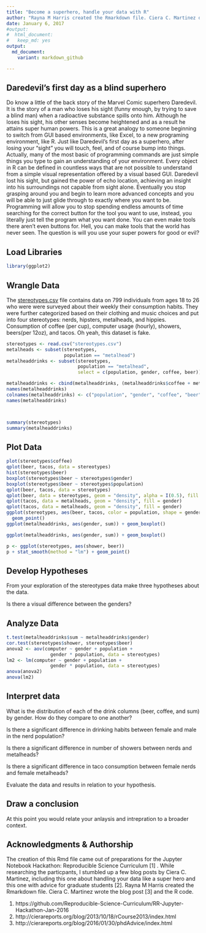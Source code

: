 ```yaml
---
title: "Become a superhero, handle your data with R"
author: "Rayna M Harris created the Rmarkdown file. Ciera C. Martinez drafted the blog post and content for R tutorial, which can be accessed here: http://cierareports.org/blog/2013/10/18/rCourse2013/index.html"
date: January 6, 2017
#output: 
#  html_document:
#   keep_md: yes
output:
  md_document:
    variant: markdown_github

---
```


## Daredevil's first day as a blind superhero
Do know a little of the back story of the Marvel Comic superhero Daredevil. It is the story of a man who loses his sight (funny enough, by trying to save a blind man) when a radioactive substance spills onto him. Although he loses his sight, his other senses become heightened and as a result he attains super human powers. This is a great analogy to someone beginning to switch from GUI based environments, like Excel, to a new programing environment, like R. Just like Daredevil’s first day as a superhero, after losing your “sight” you will touch, feel, and of course bump into things. Actually, many of the most basic of programming commands are just simple things you type to gain an understanding of your environment. Every object in R can be defined in countless ways that are not possible to understand from a simple visual representation offered by a visual based GUI. Daredevil lost his sight, but gained the power of echo location, achieving an insight into his surroundings not capable from sight alone. Eventually you stop grasping around you and begin to learn more advanced concepts and you will be able to just glide through to exactly where you want to be. Programming will allow you to stop spending endless amounts of time searching for the correct button for the tool you want to use, instead, you literally just tell the program what you want done. You can even make tools there aren’t even buttons for. Hell, you can make tools that the world has never seen. The question is will you use your super powers for good or evil?

## Load Libraries

```r
library(ggplot2)
```

## Wrangle Data

The [stereotypes.csv](http://cierareports.org/downloads/r_tutorial/stereotypes.csv) file contains data on 799 individuals from ages 18 to 26 who were were surveyed about their weekly their consumption habits. They were further categorized based on their clothing and music choices and put into four stereotypes: nerds, hipsters, metalheads, and hippies. Consumption of coffee (per cup), computer usage (hourly), showers, beers(per 12oz), and tacos. Oh yeah, this dataset is fake.


```r

stereotypes <- read.csv("stereotypes.csv") 
metalheads <- subset(stereotypes, 
                     population == "metalhead")
metalheaddrinks <- subset(stereotypes, 
                          population == "metalhead", 
                          select = c(population, gender, coffee, beer))

metalheaddrinks <- cbind(metalheaddrinks, (metalheaddrinks$coffee + metalheaddrinks$beer))
names(metalheaddrinks)
colnames(metalheaddrinks) <- c("population", "gender", "coffee", "beer", "sum")
names(metalheaddrinks)



summary(stereotypes)
summary(metalheaddrinks)
```

## Plot Data

```r

plot(stereotypes$coffee)
qplot(beer, tacos, data = stereotypes)
hist(stereotypes$beer)
boxplot(stereotypes$beer ~ stereotypes$gender)
boxplot(stereotypes$beer ~ stereotypes$population)
qplot(beer, tacos, data = stereotypes)
qplot(beer, data = stereotypes, geom = "density", alpha = I(0.5), fill = population)
qplot(tacos, data = metalheads, geom = "density", fill = gender)
qplot(tacos, data = metalheads, geom = "density", fill = gender)
ggplot(stereotypes, aes(beer, tacos, color = population, shape = gender)) + 
  geom_point()
ggplot(metalheaddrinks, aes(gender, sum)) + geom_boxplot()

ggplot(metalheaddrinks, aes(gender, sum)) + geom_boxplot()

p <- ggplot(stereotypes, aes(shower, beer))
p + stat_smooth(method = "lm") + geom_point()


```


## Develop Hypotheses

From your exploration of the stereotypes data make three hypotheses about the data.

Is there a visual difference between the genders?

## Analyze Data

```r
t.test(metalheaddrinks$sum ~ metalheaddrinks$gender)
cor.test(stereotypes$shower, stereotypes$beer)
anova2 <- aov(computer ~ gender + population + 
                gender * population, data = stereotypes)
lm2 <- lm(computer ~ gender + population + 
                gender * population, data = stereotypes)
anova(anova2)
anova(lm2)

```

## Interpret data

What is the distribution of each of the drink columns (beer, coffee, and sum) by gender. How do they compare to one another?

Is there a significant difference in drinking habits between female and male in the nerd population?

Is there a significant difference in number of showers between nerds and metalheads?

Is there a significant difference in taco consumption between female nerds and female metalheads?

Evaluate the data and results in relation to your hypothesis.

## Draw a conclusion

At this point you would relate your anlaysis and intrepration to a broader context. 

## Acknowledgments & Authorship
The creation of this Rmd file came out of preparations for the Jupyter Notebook Hackathon: Reproducible Science Curriculum [1] . While researching the particpants, I stumbled up a few blog posts by Ciera C. Martinez, including this one about handling your data like a super hero  and this one with advice for graduate students [2]. Rayna M Harris created the Rmarkdown file. Ciera C. Martinez wrote the blog post [3] and the R code.

1. https://github.com/Reproducible-Science-Curriculum/RR-Jupyter-Hackathon-Jan-2016
2. http://cierareports.org/blog/2013/10/18/rCourse2013/index.html
3. http://cierareports.org/blog/2016/01/30/phdAdvice/index.html  
 